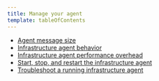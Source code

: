 ```yaml
---
title: Manage your agent
template: tableOfContents
---
```


* [Agent message size](/docs/infrastructure/install-infrastructure-agent/manage-your-agent/agent-message-size)
* [Infrastructure agent behavior](/docs/infrastructure/install-infrastructure-agent/manage-your-agent/infrastructure-agent-behavior)
* [Infrastructure agent performance overhead](/docs/infrastructure/install-infrastructure-agent/manage-your-agent/infrastructure-agent-performance-overhead)
* [Start, stop, and restart the infrastructure agent](/docs/infrastructure/install-infrastructure-agent/manage-your-agent/start-stop-restart-infrastructure-agent)
* [Troubleshoot a running infrastructure agent](/docs/infrastructure/install-infrastructure-agent/manage-your-agent/troubleshoot-running-infrastructure-agent)
